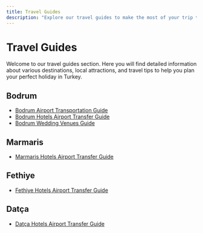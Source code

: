 ```yaml
---
title: Travel Guides
description: "Explore our travel guides to make the most of your trip to the Turkish Riviera."
---
```


# Travel Guides

Welcome to our travel guides section. Here you will find detailed information about various destinations, local attractions, and travel tips to help you plan your perfect holiday in Turkey.

## Bodrum

- [Bodrum Airport Transportation Guide](/bodrum-airport-transportation-guide)
- [Bodrum Hotels Airport Transfer Guide](/blog/bodrum-hotels-airport-transfer-guide)
- [Bodrum Wedding Venues Guide](/deals/bodrum-wedding-venues-guide)

## Marmaris

- [Marmaris Hotels Airport Transfer Guide](/blog/marmaris-hotels-airport-transfer-guide)

## Fethiye

- [Fethiye Hotels Airport Transfer Guide](/blog/fethiye-hotels-airport-transfer-guide)

## Datça

- [Datça Hotels Airport Transfer Guide](/blog/datca-hotels-airport-transfer-guide)

